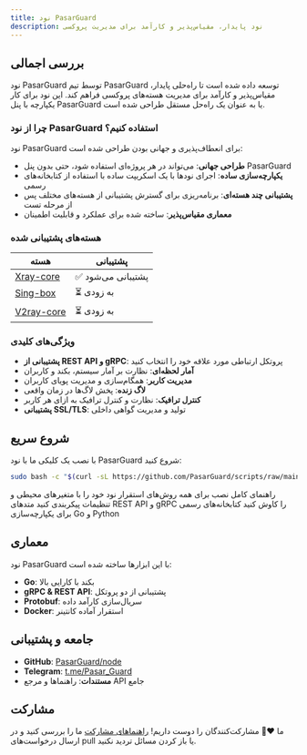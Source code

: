 ```yaml
---
title: نود PasarGuard
description: نود پایدار، مقیاس‌پذیر و کارآمد برای مدیریت پروکسی
---
```


## بررسی اجمالی

نود PasarGuard توسط تیم PasarGuard توسعه داده شده است تا راه‌حلی پایدار، مقیاس‌پذیر و کارآمد برای مدیریت هسته‌های پروکسی فراهم کند. این نود برای کار یکپارچه با پنل PasarGuard یا به عنوان یک راه‌حل مستقل طراحی شده است.

### چرا از نود PasarGuard استفاده کنیم؟

نود PasarGuard برای انعطاف‌پذیری و جهانی بودن طراحی شده است:

- **طراحی جهانی**: می‌تواند در هر پروژه‌ای استفاده شود، حتی بدون پنل PasarGuard
- **یکپارچه‌سازی ساده**: اجرای نودها با یک اسکریپت ساده با استفاده از کتابخانه‌های رسمی
- **پشتیبانی چند هسته‌ای**: برنامه‌ریزی برای گسترش پشتیبانی از هسته‌های مختلف پس از مرحله تست
- **معماری مقیاس‌پذیر**: ساخته شده برای عملکرد و قابلیت اطمینان

### هسته‌های پشتیبانی شده

| هسته | پشتیبانی |
| ---- | ------- |
| [Xray-core](https://github.com/XTLS/Xray-core) | ✅ پشتیبانی می‌شود |
| [Sing-box](https://github.com/SagerNet/sing-box) | ⏳ به زودی |
| [V2ray-core](https://github.com/v2fly/v2ray-core) | ⏳ به زودی |

### ویژگی‌های کلیدی

- **پشتیبانی از REST API و gRPC**: پروتکل ارتباطی مورد علاقه خود را انتخاب کنید
- **آمار لحظه‌ای**: نظارت بر آمار سیستم، بکند و کاربران
- **مدیریت کاربر**: همگام‌سازی و مدیریت پویای کاربران
- **لاگ زنده**: پخش لاگ‌ها در زمان واقعی
- **کنترل ترافیک**: نظارت و کنترل ترافیک به ازای هر کاربر
- **پشتیبانی SSL/TLS**: تولید و مدیریت گواهی داخلی

## شروع سریع

با نصب یک کلیکی ما با نود PasarGuard شروع کنید:

```bash
sudo bash -c "$(curl -sL https://github.com/PasarGuard/scripts/raw/main/pg-node.sh)" @ install
```

<Cards>
  <Card title="نصب" href="/node/installation">
    راهنمای کامل نصب برای همه روش‌های استقرار
  </Card>

  <Card title="پیکربندی" href="/node/configuration">
    نود خود را با متغیرهای محیطی و تنظیمات پیکربندی کنید
  </Card>

  <Card title="مرجع API" href="/node/api">
    متدهای REST API و gRPC را کاوش کنید
  </Card>

  <Card title="کتابخانه‌ها" href="/node/libraries">
    کتابخانه‌های رسمی برای یکپارچه‌سازی Go و Python
  </Card>
</Cards>

## معماری

نود PasarGuard با این ابزارها ساخته شده است:

- **Go**: بکند با کارایی بالا
- **gRPC & REST API**: پشتیبانی از دو پروتکل
- **Protobuf**: سریال‌سازی کارآمد داده
- **Docker**: استقرار آماده کانتینر

## جامعه و پشتیبانی

- **GitHub**: [PasarGuard/node](https://github.com/PasarGuard/node)
- **Telegram**: [t.me/Pasar_Guard](https://t.me/Pasar_Guard)
- **مستندات**: راهنماها و مرجع API جامع

## مشارکت

ما ❤️‍🔥 مشارکت‌کنندگان را دوست داریم! [راهنماهای مشارکت](https://github.com/PasarGuard/node/blob/main/CONTRIBUTING.md) ما را بررسی کنید و در ارسال درخواست‌های pull یا باز کردن مسائل تردید نکنید.

